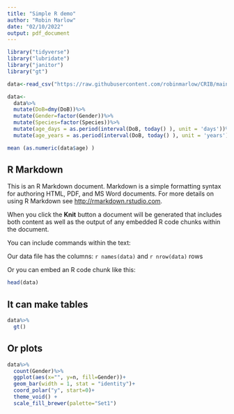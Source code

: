 ```yaml
---
title: "Simple R demo"
author: "Robin Marlow"
date: "02/10/2022"
output: pdf_document
---
```


```r
library("tidyverse")
library("lubridate")
library("janitor")
library("gt")

data<-read_csv("https://raw.githubusercontent.com/robinmarlow/CRIB/main/household2.csv")

data<-
  data%>%
  mutate(DoB=dmy(DoB))%>%
  mutate(Gender=factor(Gender))%>%
  mutate(Species=factor(Species))%>%
  mutate(age_days = as.period(interval(DoB, today() ), unit = 'days'))%>%
  mutate(age_years = as.period(interval(DoB, today() ), unit = 'years'))

mean (as.numeric(data$age) )  

```

## R Markdown

This is an R Markdown document. Markdown is a simple formatting syntax for authoring HTML, PDF, and MS Word documents. For more details on using R Markdown see <http://rmarkdown.rstudio.com>.

When you click the **Knit** button a document will be generated that includes both content as well as the output of any embedded R code chunks within the document. 

You can include commands within the text:

Our data file has the columns:
`r names(data)`
and `r nrow(data)` rows


Or you can embed an R code chunk like this:
```r
head(data)
```


## It can make tables
```r
data%>%
  gt()
```

## Or plots

```r

data%>%
  count(Gender)%>%
  ggplot(aes(x="", y=n, fill=Gender))+
  geom_bar(width = 1, stat = "identity")+
  coord_polar("y", start=0)+
  theme_void() + 
  scale_fill_brewer(palette="Set1")

```


